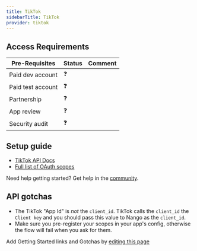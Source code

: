 ```yaml
---
title: TikTok
sidebarTitle: TikTok
provider: tiktok
---
```



<Overview />
<PreBuiltTooling provider={providers[pageMetadata.provider]} />
<PreBuiltUseCases />

## Access Requirements
| Pre-Requisites | Status | Comment|
| - | - | - |
| Paid dev account | ❓ |  |
| Paid test account | ❓ |  |
| Partnership | ❓ | |
| App review | ❓ |  |
| Security audit | ❓ | |



## Setup guide

-   [TikTok API Docs](https://developers.tiktok.com/doc/overview/)
-   [Full list of OAuth scopes](https://developers.tiktok.com/doc/tiktok-api-scopes/)

<Tip>Need help getting started? Get help in the [community](https://nango.dev/slack).</Tip>

## API gotchas

-   The TikTok "App Id" is _not_ the `client_id`. TikTok calls the `client_id` the `Client key` and you should pass this value to Nango as the `client_id`.
-   Make sure you pre-register your scopes in your app's config, otherwise the flow will fail when you ask for them.

<Note>Add Getting Started links and Gotchas by [editing this page](https://github.com/nangohq/nango/tree/master/docs-v2/integrations/all/tiktok.mdx)</Note>

